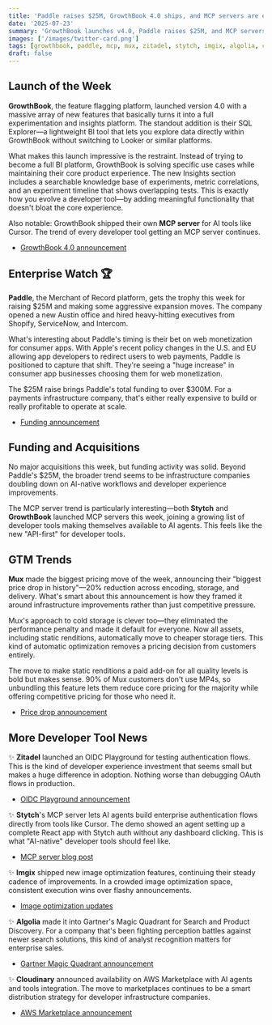 ```yaml
---
title: 'Paddle raises $25M, GrowthBook 4.0 ships, and MCP servers are everywhere'
date: '2025-07-23'
summary: 'GrowthBook launches v4.0, Paddle raises $25M, and MCP servers are the new API.'
images: ['/images/twitter-card.png']
tags: [growthbook, paddle, mcp, mux, zitadel, stytch, imgix, algolia, cloudinary]
draft: false
---
```


## Launch of the Week

**GrowthBook**, the feature flagging platform, launched version 4.0 with a massive array of new features that basically turns it into a full experimentation and insights platform. The standout addition is their SQL Explorer—a lightweight BI tool that lets you explore data directly within GrowthBook without switching to Looker or similar platforms.

What makes this launch impressive is the restraint. Instead of trying to become a full BI platform, GrowthBook is solving specific use cases while maintaining their core product experience. The new Insights section includes a searchable knowledge base of experiments, metric correlations, and an experiment timeline that shows overlapping tests. This is exactly how you evolve a developer tool—by adding meaningful functionality that doesn't bloat the core experience.

Also notable: GrowthBook shipped their own **MCP server** for AI tools like Cursor. The trend of every developer tool getting an MCP server continues.

- [GrowthBook 4.0 announcement](https://blog.growthbook.io/growthbook-version-4-0/)

## Enterprise Watch 🏆

**Paddle**, the Merchant of Record platform, gets the trophy this week for raising $25M and making some aggressive expansion moves. The company opened a new Austin office and hired heavy-hitting executives from Shopify, ServiceNow, and Intercom.

What's interesting about Paddle's timing is their bet on web monetization for consumer apps. With Apple's recent policy changes in the U.S. and EU allowing app developers to redirect users to web payments, Paddle is positioned to capture that shift. They're seeing a "huge increase" in consumer app businesses choosing them for web monetization.

The $25M raise brings Paddle's total funding to over $300M. For a payments infrastructure company, that's either really expensive to build or really profitable to operate at scale.

- [Funding announcement](https://www.paddle.com/blog/paddle-raises-25m)

## Funding and Acquisitions

No major acquisitions this week, but funding activity was solid. Beyond Paddle's $25M, the broader trend seems to be infrastructure companies doubling down on AI-native workflows and developer experience improvements.

The MCP server trend is particularly interesting—both **Stytch** and **GrowthBook** launched MCP servers this week, joining a growing list of developer tools making themselves available to AI agents. This feels like the new "API-first" for developer tools.

## GTM Trends

**Mux** made the biggest pricing move of the week, announcing their "biggest price drop in history"—20% reduction across encoding, storage, and delivery. What's smart about this announcement is how they framed it around infrastructure improvements rather than just competitive pressure.

Mux's approach to cold storage is clever too—they eliminated the performance penalty and made it default for everyone. Now all assets, including static renditions, automatically move to cheaper storage tiers. This kind of automatic optimization removes a pricing decision from customers entirely.

The move to make static renditions a paid add-on for all quality levels is bold but makes sense. 90% of Mux customers don't use MP4s, so unbundling this feature lets them reduce core pricing for the majority while offering competitive pricing for those who need it.

- [Price drop announcement](https://www.mux.com/blog/price-drop)

## More Developer Tool News

✨ **Zitadel** launched an OIDC Playground for testing authentication flows. This is the kind of developer experience investment that seems small but makes a huge difference in adoption. Nothing worse than debugging OAuth flows in production.

- [OIDC Playground announcement](https://zitadel.com/blog/zitadel-oidc-playground)

✨ **Stytch**'s MCP server lets AI agents build enterprise authentication flows directly from tools like Cursor. The demo showed an agent setting up a complete React app with Stytch auth without any dashboard clicking. This is what "AI-native" developer tools should feel like.

- [MCP server blog post](https://stytch.com/blog/stytch-mcp-server/)

✨ **Imgix** shipped new image optimization features, continuing their steady cadence of improvements. In a crowded image optimization space, consistent execution wins over flashy announcements.

- [Image optimization updates](https://www.imgix.com/blog/7125)

✨ **Algolia** made it into Gartner's Magic Quadrant for Search and Product Discovery. For a company that's been fighting perception battles against newer search solutions, this kind of analyst recognition matters for enterprise sales.

- [Gartner Magic Quadrant announcement](https://www.algolia.com/blog/algolia/2025-gartner-magic-quadrant-for-search-and-product-discovery)

✨ **Cloudinary** announced availability on AWS Marketplace with AI agents and tools integration. The move to marketplaces continues to be a smart distribution strategy for developer infrastructure companies.

- [AWS Marketplace announcement](https://cloudinary.com/blog/cloudinary-aws-marketplace-ai-agents-and-tools)
